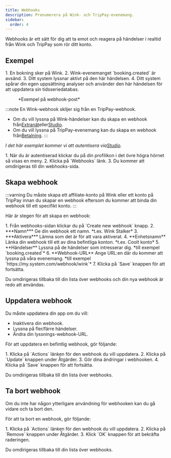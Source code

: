 ```yaml
---
title: Webhooks
description: Prenumerera på Wink- och TripPay-evenemang.
sidebar:
  order: 4
---
```


Webhooks är ett sätt för dig att ta emot och reagera på händelser i realtid från Wink och TripPay som rör ditt konto.

## Exempel

<Steps>
  1. En bokning sker på Wink.
  2. Wink-evenemanget `booking.created` är avsänd.
  3. Ditt system lyssnar aktivt på den här händelsen.
  4. Ditt system spårar din egen uppsättning analyser och använder den här händelsen för att uppdatera sin tidsseriedatabas.
</Steps>


<figure>
  <CloudinaryImage width="350" height="215" resize="scale" quality="best" alt="Exempel på webhook" src="academy/webhook" errorImage="noimage_opaque_nyrtl0.png" />

  <figcaption>*Exempel på webhook-post*</figcaption>
</figure>


:::note
En Wink-webhook skiljer sig från en TripPay-webhook.

* Om du vill lyssna på Wink-händelser kan du skapa en webhook från[Extranät](https://extranet.wink.travel)eller[Studio](https://studio.wink.travel).
* Om du vill lyssna på TripPay-evenemang kan du skapa en webhook från[Betalning](https://pay.wink.travel).&#x20;
  :::

*I det här exemplet kommer vi att autentisera via[Studio](https://studio.wink.travel).*

<Steps>
  1. När du är autentiserad klickar du på din profilikon i det övre högra hörnet så visas en meny.
  2. Klicka på `Webhooks` länk.
  3. Du kommer att omdirigeras till din webhooks-sida.
</Steps>


## Skapa webhook

:::varning
Du måste skapa ett affiliate-konto på Wink eller ett konto på TripPay innan du skapar en webhook eftersom du kommer att binda din webhook till ett specifikt konto.
:::

Här är stegen för att skapa en webhook:

<Steps>
  1. Från webhooks-sidan klickar du på `Create new webhook` knapp.
  2. ***Namn*** Ge din webhook ett namn. *t.ex. Wink Stalker*
  3. ***Aktivera*** Lämna som det är för att vara aktiverat.
  4. **Enhetsnamn** Länka din webhook till ett av dina befintliga konton. *t.ex. Coolt konto*
  5. **Händelser** Lyssna på de händelser som intresserar dig. *till exempel `booking.created`*
  6. **Webhook-URL** Ange URL:en där du kommer att lyssna på våra evenemang. *till exempel `https://my.system.com/webhook/wink`*
  7. Klicka på `Save` knappen för att fortsätta.
</Steps>


Du omdirigeras tillbaka till din lista över webhooks och din nya webhook är redo att användas.

## Uppdatera webhook

Du måste uppdatera din app om du vill:

* Inaktivera din webhook.
* Lyssna på fler/färre händelser.
* Ändra din lyssnings-webhook-URL.

För att uppdatera en befintlig webhook, gör följande:

<Steps>
  1. Klicka på `Actions` länken för den webhook du vill uppdatera.
  2. Klicka på `Update` knappen under Åtgärder.
  3. Gör dina ändringar i webhooken.
  4. Klicka på `Save` knappen för att fortsätta.
</Steps>


Du omdirigeras tillbaka till din lista över webhooks.

## Ta bort webhook

Om du inte har någon ytterligare användning för webhooken kan du gå vidare och ta bort den.

För att ta bort en webhook, gör följande:

<Steps>
  1. Klicka på `Actions` länken för den webhook du vill uppdatera.
  2. Klicka på `Remove` knappen under Åtgärder.
  3. Klick `OK` knappen för att bekräfta raderingen.
</Steps>


Du omdirigeras tillbaka till din lista över webhooks.

